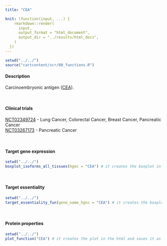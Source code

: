 ```yaml
---
title: "CEA"

knit: (function(input, ...) {
    rmarkdown::render(
      input,
      output_format = "html_document",
      output_dir = "../results/html_docs",
    )
  })
---
```

<style>
img {
    max-width: 30cm;
}
</style>
```r
setwd("../../")
source("cartcontent/scr/00_functions.R")
```

<h4>Description</h4>
Carcinoembryonic antigen ([CEA](https://www.uniprot.org/uniprot/Q13982)). 

<br> 

<h4>Clinical trials</h4> 
[NCT02349724](https://clinicaltrials.gov/ct2/show/NCT02349724)  - Lung Cancer, Colorectal Cancer, Breast Cancer, Pancreatic Cancer <br>
[NCT03267173](https://clinicaltrials.gov/ct2/show/NCT03267173) - Pancreatic Cancer 


<br>

<h4>Target gene expression</h4>
```r
setwd("../../")
boxplot_isoforms_all_tissues(hgnc = "CEA") # it creates the boxplot in the html and saves it as .pdf in the plot/isoform_expression folder
```

<br>

<h4>Target essentiality</h4>
```r
setwd("../../")
target_essentiality_fun(gene_name_hgnc = "CEA") # it creates the boxplot in the html and saves it as .pdf in the plot/target_essentiality folder
```

<br>

<h4>Protein properties</h4>
```r
setwd("../../")
plot_function("CEA") # it creates the plot in the html and saves it as .pdf in the plot/protein_properties folder
```